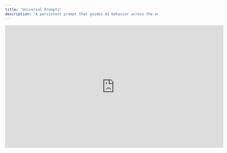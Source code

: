 ```yaml
---
title: "Universal Prompts"
description: "A persistent prompt that guides AI behavior across the entire workflow"
---
```


<iframe width="720" height="405" src="https://www.youtube.com/embed/uECWCmADADw?list=PL4Esdvw6Uoe2hhGH996R9_fkN32XqM0C-" title="Universal Prompt" frameborder="0" allow="accelerometer; autoplay; clipboard-write; encrypted-media; gyroscope; picture-in-picture; web-share" referrerpolicy="strict-origin-when-cross-origin" allowfullscreen />

## Overview

**Universal Prompts** serve as a persistent, system-wide instruction set that shapes how the AI communicates throughout the entire workflow. Unlike node-specific instructions, Universal Prompts remain active regardless of which node is currently being used. These prompts help maintain **conversation style, tone, behavior, and response constraints** across all interactions.

![/images/universal-prompt.png\+\_existingInIndexedDbMintlify](/images/universal-prompt.png)

## Key Functions of Universal Prompts

Universal Prompts provide a **foundational guide** for AI responses, ensuring a controlled and predictable conversational experience. They are particularly useful for:

- **Defining AI Identity & Role** – Establishing how the AI presents itself, including its persona, purpose, and limitations.
- **Setting Communication Style & Tone** – Dictating response formality, warmth, professionalism, or neutrality.
- **Providing Response Boundaries** – Controlling what information the AI can or cannot provide.
- **Handling Unstructured Inputs** – Offering guidance on how the AI should react to vague or off-topic user responses.
- **Ensuring Compliance & Data Privacy** – Enforcing response constraints related to security, legal, or regulatory policies.

## How Universal Prompts Work

Universal Prompts act as a **default behavior guide** that influences how AI processes user interactions. They are applied globally and persist **across all nodes**, meaning that the AI follows the same conversational rules no matter which part of the workflow it is currently in.

These prompts can include:

- **General instructions** that dictate how the AI should handle various topics and scenarios.
- **Predefined responses** for frequently asked questions or compliance-related queries.
- **Dynamic conversation strategies** that ensure smooth transitions and prevent AI hallucinations.

## Use Cases

- **Maintaining a Consistent AI Persona** – Defining how the AI introduces itself and interacts with users.
- **Setting Conversation Flow Rules** – Controlling how the AI transitions between topics and handles uncertainty.
- **Regulating Response Scope** – Ensuring the AI only provides information relevant to its purpose.
- **Data Privacy & Security Handling** – Establishing guidelines for responding to inquiries about security and compliance.

## Integration With Workflows

Universal Prompts are particularly effective when paired with **Decision Triggers** and **Global Nodes**, as they ensure that the AI maintains consistent responses across different interaction points. By defining **clear constraints and structured instructions**, Universal Prompts help prevent inconsistencies and improve user experience across all AI-driven interactions.

Universal Prompts serve as a **critical foundation** for AI workflows, ensuring that interactions remain structured, natural, and aligned with the intended purpose of the system.